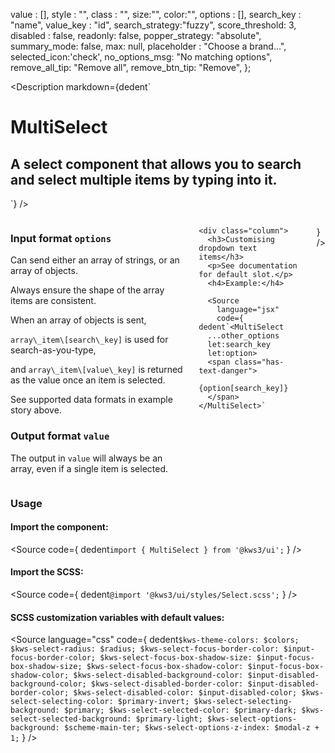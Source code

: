 
  value : [],
  style : "",
  class : "",
  size:"",
  color:"",
  options : [],
  search_key : "name",
  value_key : "id",
  search_strategy:"fuzzy",
  score_threshold: 3,
  disabled : false,
  readonly: false,
  popper_strategy: "absolute",
  summary_mode: false,
  max: null,
  placeholder : "Choose a brand...",
  selected_icon:'check',
  no_options_msg: "No matching options",
  remove_all_tip: "Remove all",
  remove_btn_tip: "Remove",
};

<Version />

<Meta of={MultiselectStories} />

<Description
  markdown={dedent`
# MultiSelect
## A select component that allows you to search and select multiple items by typing into it.
`}
/>

<Canvas>
  <Story of={MultiselectStories.MultiSelect} />
</Canvas>

<Controls />

<div class="notification is-primary is-light">
  <div class="columns">
    <div class="column">
      <h3>Input format <code>options</code></h3>
      <p>Can send either an array of strings, or an array of objects.</p>
      <p>Always ensure the shape of the array items are consistent.</p>
      <p>When an array of objects is sent, </p>
      <p><code>array\_item\[search\_key]</code> is used for search-as-you-type, </p>
      <p>and <code>array\_item\[value\_key]</code> is returned as the value once an item is selected.</p>
      <p>See supported data formats in example story above.</p>
      <h3>Output format <code>value</code></h3>
      <p>The output in <code>value</code> will always be an array, even if a single item is selected.</p>
    </div>

    <div class="column">
      <h3>Customising dropdown text items</h3>
      <p>See documentation for default slot.</p>
      <h4>Example:</h4>

      <Source
        language="jsx"
        code={
    dedent`<MultiSelect
      ...other_options
      let:search_key 
      let:option>
      <span class="has-text-danger">
        {option[search_key]}
      </span>
    </MultiSelect>`
  }
      />
    </div>
  </div>
</div>

### Usage

#### Import the component:

<Source
  code={
    dedent`import { MultiSelect } from '@kws3/ui';`
  }
/>

#### Import the SCSS:

<Source
  code={
    dedent`@import '@kws3/ui/styles/Select.scss';`
  }
/>

#### SCSS customization variables with default values:

<Source
  language="css"
  code={
    dedent`
      $kws-theme-colors: $colors;
      $kws-select-radius: $radius;
      $kws-select-focus-border-color: $input-focus-border-color;
      $kws-select-focus-box-shadow-size: $input-focus-box-shadow-size;
      $kws-select-focus-box-shadow-color: $input-focus-box-shadow-color;
      $kws-select-disabled-background-color: $input-disabled-background-color;
      $kws-select-disabled-border-color: $input-disabled-border-color;
      $kws-select-disabled-color: $input-disabled-color;
      $kws-select-selecting-color: $primary-invert;
      $kws-select-selecting-background: $primary;
      $kws-select-selected-color: $primary-dark;
      $kws-select-selected-background: $primary-light;
      $kws-select-options-background: $scheme-main-ter;
      $kws-select-options-z-index: $modal-z + 1;
    `
  }
/>
